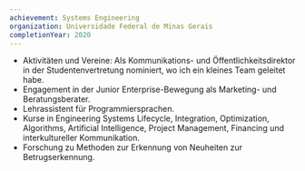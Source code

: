 ```yaml
---
achievement: Systems Engineering
organization: Universidade Federal de Minas Gerais
completionYear: 2020
---
```


- Aktivitäten und Vereine: Als Kommunikations- und Öffentlichkeitsdirektor in der Studentenvertretung nominiert, wo ich ein kleines Team geleitet habe.
- Engagement in der Junior Enterprise-Bewegung als Marketing- und Beratungsberater.
- Lehrassistent für Programmiersprachen.
- Kurse in Engineering Systems Lifecycle, Integration, Optimization, Algorithms, Artificial Intelligence, Project Management, Financing und interkultureller Kommunikation.
- Forschung zu Methoden zur Erkennung von Neuheiten zur Betrugserkennung.
